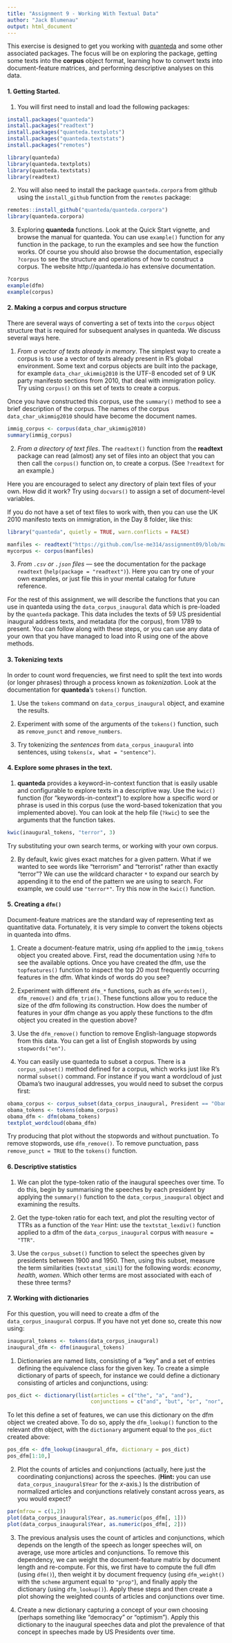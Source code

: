 ```yaml
---
title: "Assignment 9 - Working With Textual Data"
author: "Jack Blumenau"
output: html_document
---
```


This exercise is designed to get you working with [quanteda](https://quanteda.io) and some other associated packages.  The focus will be on exploring the package, getting some texts into the **corpus** object format, learning how to convert texts into document-feature matrices, and performing descriptive analyses on this data.  

#### 1. Getting Started.

1. You will first need to install and load the following packages: 

```r
install.packages("quanteda")
install.packages("readtext")
install.packages("quanteda.textplots")
install.packages("quanteda.textstats")
install.packages("remotes")
```

```r
library(quanteda)
library(quanteda.textplots)
library(quanteda.textstats)
library(readtext)
```

2. You will also need to install the package `quanteda.corpora` from github using the `install_github` function from the `remotes` package: 

```r
remotes::install_github("quanteda/quanteda.corpora")
library(quanteda.corpora)
```
    
    
3. Exploring **quanteda** functions. Look at the Quick Start vignette, and browse the manual for quanteda.  You can use `example()` function for any function in the package, to run the examples and see how the function works.  Of course you should also browse the documentation, especially `?corpus` to see the structure and operations of how to construct a corpus.  The website http://quanteda.io has extensive     documentation.

```r
?corpus
example(dfm)
example(corpus)
```


#### 2. Making a corpus and corpus structure

There are several ways of converting a set of texts into the `corpus` object structure that is required for subsequent analyses in quanteda. We discuss several ways here.

1.  *From a vector of texts already in memory*. The simplest way to create a corpus is to use a vector of texts already present in R's global environment. Some text and corpus objects are built into the package, for example `data_char_ukimmig2010` is the UTF-8 encoded set of 9 UK party manifesto sections from 2010, that deal with immigration policy.  Try using `corpus()` on this set of texts to create a corpus.  
      
Once you have constructed this corpus, use the `summary()` method to see a brief description of the corpus.  The names of the corpus `data_char_ukimmig2010` should have become the document names.

```r
immig_corpus <- corpus(data_char_ukimmig2010)
summary(immig_corpus)
```

2. *From a directory of text files*. The `readtext()` function from the **readtext** package can read (almost) any set of files into an object that you can then call the `corpus()` function on, to create a corpus.  (See `?readtext` for an example.)
      
Here you are encouraged to select any directory of plain text files of your own.  How did it work?  Try using `docvars()` to assign a set of document-level variables.
        
If you do not have a set of text files to work with, then you can use the UK 2010 manifesto texts on immigration, in the Day 8 folder, like this:
      
```r
library("quanteda", quietly = TRUE, warn.conflicts = FALSE)
```

```r
manfiles <- readtext("https://github.com/lse-me314/assignment09/blob/master/UKimmigTexts.zip?raw=true")
mycorpus <- corpus(manfiles)
```
   
3. *From `.csv` or `.json` files* --- see the documentation for the package `readtext` (`help(package = "readtext")`). Here you can try one of your own examples, or just file this in your mental catalog for future reference.

For the rest of this assignment, we will describe the functions that you can use in quanteda using the `data_corpus_inaugural` data which is pre-loaded by the `quanteda` package. This data includes the texts of 59 US presidential inaugural address texts, and metadata (for the corpus), from 1789 to present. You can follow along with these steps, or you can use any data of your own that you have managed to load into R using one of the above methods.

#### 3. Tokenizing texts

In order to count word frequencies, we first need to split the text into words (or longer phrases) through a process known as *tokenization*.  Look at the documentation for **quanteda**'s `tokens()` function.  

1. Use the `tokens` command on `data_corpus_inaugural` object, and examine the results. 

2. Experiment with some of the arguments of the `tokens()` function, such as `remove_punct` and `remove_numbers`.

3. Try tokenizing the *sentences* from `data_corpus_inaugural` into sentences, using `tokens(x, what = "sentence")`. 

#### 4. Explore some phrases in the text.  

1. **quanteda** provides a keyword-in-context function that is easily usable and configurable to explore texts in a descriptive way. Use the `kwic()` function (for "keywords-in-context") to explore how a specific word or phrase is used in this corpus (use the word-based tokenization that you implemented above). You can look at the help file (`?kwic`) to see the arguments that the function takes.
      
```r
kwic(inaugural_tokens, "terror", 3)
```

Try substituting your own search terms, or working with your own corpus.

2. By default, kwic gives exact matches for a given pattern. What if we wanted to see words like "terrorism" and "terrorist" rather than exactly "terror"? We can use the wildcard character `*` to expand our search by appending it to the end of the pattern we are using to search. For example, we could use `"terror*"`. Try this now in the `kwic()` function.

#### 5. Creating a `dfm()`

Document-feature matrices are the standard way of representing text as quantitative data. Fortunately, it is very simple to convert the tokens objects in quanteda into dfms.

1. Create a document-feature matrix, using `dfm` applied to the `immig_tokens` object you created above.  First, read the documentation using `?dfm` to see the available options. Once you have created the dfm, use the `topfeatures()` function to inspect the top 20 most frequently occurring features in the dfm. What kinds of words do you see?

2. Experiment with different `dfm_*` functions, such as `dfm_wordstem()`, `dfm_remove()` and `dfm_trim()`. These functions allow you to reduce the size of the dfm following its construction. How does the number of features in your dfm change as you apply these functions to the dfm object you created in the question above?

3. Use the `dfm_remove()` function to remove English-language stopwords from this data. You can get a list of English stopwords by using `stopwords("en")`.
   
4.  You can easily use quanteda to subset a corpus. There is a `corpus_subset()` method defined for a corpus, which works just like R's normal `subset()` command.  For instance if you want a wordcloud of just Obama's two inaugural addresses, you would need to subset the corpus first:
   
```r
obama_corpus <- corpus_subset(data_corpus_inaugural, President == "Obama")
obama_tokens <- tokens(obama_corpus)
obama_dfm <- dfm(obama_tokens)
textplot_wordcloud(obama_dfm)
```

Try producing that plot without the stopwords and without punctuation. To remove stopwords, use `dfm_remove()`. To remove punctuation, pass `remove_punct = TRUE` to the `tokens()` function.

#### 6. Descriptive statistics

1.  We can plot the type-token ratio of the inaugural speeches over time. To do this, begin by summarising the speeches by each president by applying the `summary()` function to the `data_corpus_inaugural` object and examining the results.

2.  Get the type-token ratio for each text, and plot the resulting vector of TTRs as a function of the `Year`  Hint: use the `textstat_lexdiv()` function applied to a dfm of the `data_corpus_inaugural` corpus with `measure = "TTR"`.        

3. Use the `corpus_subset()` function to select the speeches given by presidents between 1900 and 1950. Then, using this subset, measure the term similarities (`textstat_simil`) for the following words: *economy*, *health*, *women*. Which other terms are most associated with each of these three terms?


#### 7. Working with dictionaries

For this question, you will need to create a dfm of the `data_corpus_inaugural` corpus. If you have not yet done so, create this now using:

```r

inaugural_tokens <- tokens(data_corpus_inaugural)
inaugural_dfm <- dfm(inaugural_tokens)

```

1. Dictionaries are named lists, consisting of a "key" and a set of entries defining the equivalence class for the given key.  To create a simple dictionary of parts of speech, for instance we could define a dictionary consisting of articles and conjunctions, using:

```r

pos_dict <- dictionary(list(articles = c("the", "a", "and"),
                           conjunctions = c("and", "but", "or", "nor", "for", "yet", "so")))

```

To let this define a set of features, we can use this dictionary on the dfm object we created above. To do so, apply the `dfm_lookup()` function to the relevant dfm object, with the `dictionary` argument equal to the `pos_dict` created above:

```r

pos_dfm <- dfm_lookup(inaugural_dfm, dictionary = pos_dict)
pos_dfm[1:10,]

```

2. Plot the counts of articles and conjunctions (actually, here just the coordinating conjunctions) across the speeches. (**Hint:** you can use `data_corpus_inaugural$Year` for the *x*-axis.) Is the distribution of normalized articles and conjunctions relatively constant across years, as you would expect?

```r
par(mfrow = c(1,2))
plot(data_corpus_inaugural$Year, as.numeric(pos_dfm[, 1]))
plot(data_corpus_inaugural$Year, as.numeric(pos_dfm[, 2]))
```

3. The previous analysis uses the count of articles and conjunctions, which depends on the length of the speech as longer speeches will, on average, use more articles and conjunctions. To remove this dependency, we can weight the document-feature matrix by document length and re-compute. For this, we first have to compute the full dfm (using `dfm()`), then weight it by document frequency (using `dfm_weight()` with the `scheme` argument equal to `"prop"`), and finally apply the dictionary (using `dfm_lookup()`). Apply these steps and then create a plot showing the weighted counts of articles and conjunctions over time.

4. Create a new dictionary capturing a concept of your own choosing (perhaps something like "democracy" or "optimism"). Apply this dictionary to the inaugural speeches data and plot the prevalence of that concept in speeches made by US Presidents over time.
